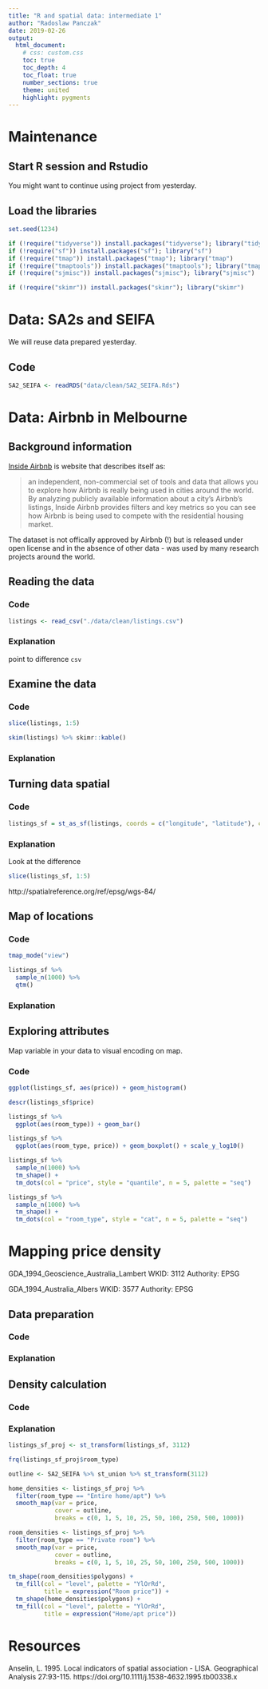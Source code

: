```yaml
---
title: "R and spatial data: intermediate 1"
author: "Radoslaw Panczak"
date: 2019-02-26
output: 
  html_document: 
    # css: custom.css
    toc: true
    toc_depth: 4
    toc_float: true
    number_sections: true
    theme: united 
    highlight: pygments 
---
```


# Maintenance 

## Start R session and Rstudio

You might want to continue using project from yesterday.

## Load the libraries

```r
set.seed(1234)

if (!require("tidyverse")) install.packages("tidyverse"); library("tidyverse")
if (!require("sf")) install.packages("sf"); library("sf")
if (!require("tmap")) install.packages("tmap"); library("tmap")
if (!require("tmaptools")) install.packages("tmaptools"); library("tmaptools")
if (!require("sjmisc")) install.packages("sjmisc"); library("sjmisc")

if (!require("skimr")) install.packages("skimr"); library("skimr")

```

# Data: SA2s and SEIFA

We will reuse data prepared yesterday.

## Code

```r
SA2_SEIFA <- readRDS("data/clean/SA2_SEIFA.Rds")
```


# Data: Airbnb in Melbourne

## Background information

[Inside Airbnb](http://insideairbnb.com/about.html) is website that describes itself as:

> an independent, non-commercial set of tools and data that allows you to explore how Airbnb is really being used in cities around the world. By analyzing publicly available information about a city's Airbnb's listings, Inside Airbnb provides filters and key metrics so you can see how Airbnb is being used to compete with the residential housing market.

The dataset is not offically approved by Airbnb (!) but is released under open license and in the absence of other data - was used by many research projects around the world.

## Reading the data

### Code 

```r
listings <- read_csv("./data/clean/listings.csv")
```

### Explanation

point to difference `csv`

## Examine the data

### Code 

```r
slice(listings, 1:5)
```

```r
skim(listings) %>% skimr::kable()
```

### Explanation

## Turning data spatial

### Code 

```r
listings_sf = st_as_sf(listings, coords = c("longitude", "latitude"), crs = 4326)
```

### Explanation

Look at the difference

```r
slice(listings_sf, 1:5)
```

http://spatialreference.org/ref/epsg/wgs-84/ 

## Map of locations

### Code 

```r
tmap_mode("view")

listings_sf %>% 
  sample_n(1000) %>% 
  qtm()
```

### Explanation

## Exploring attributes

Map variable in your data to visual encoding on map.

### Code 

```r
ggplot(listings_sf, aes(price)) + geom_histogram()
```

```r
descr(listings_sf$price)
```

```r
listings_sf %>% 
  ggplot(aes(room_type)) + geom_bar()
```

```r
listings_sf %>% 
  ggplot(aes(room_type, price)) + geom_boxplot() + scale_y_log10()
```


```r
listings_sf %>% 
  sample_n(1000) %>%
  tm_shape() + 
  tm_dots(col = "price", style = "quantile", n = 5, palette = "seq")
```

```r
listings_sf %>% 
  sample_n(1000) %>%
  tm_shape() + 
  tm_dots(col = "room_type", style = "cat", n = 5, palette = "seq")
```

# Mapping price density 

GDA_1994_Geoscience_Australia_Lambert
WKID: 3112 Authority: EPSG

GDA_1994_Australia_Albers
WKID: 3577 Authority: EPSG

## Data preparation

### Code 

### Explanation

## Density calculation

### Code 

### Explanation


```r
listings_sf_proj <- st_transform(listings_sf, 3112)

frq(listings_sf_proj$room_type)

outline <- SA2_SEIFA %>% st_union %>% st_transform(3112)

home_densities <- listings_sf_proj %>% 
  filter(room_type == "Entire home/apt") %>% 
  smooth_map(var = price, 
             cover = outline, 
             breaks = c(0, 1, 5, 10, 25, 50, 100, 250, 500, 1000))

room_densities <- listings_sf_proj %>% 
  filter(room_type == "Private room") %>% 
  smooth_map(var = price, 
             cover = outline, 
             breaks = c(0, 1, 5, 10, 25, 50, 100, 250, 500, 1000))

tm_shape(room_densities$polygons) +
  tm_fill(col = "level", palette = "YlOrRd", 
          title = expression("Room price")) +
  tm_shape(home_densities$polygons) +
  tm_fill(col = "level", palette = "YlOrRd", 
          title = expression("Home/apt price")) 

```




# Resources

Anselin, L. 1995. Local indicators of spatial association - LISA. Geographical Analysis 27:93-115.
https://doi.org/10.1111/j.1538-4632.1995.tb00338.x


